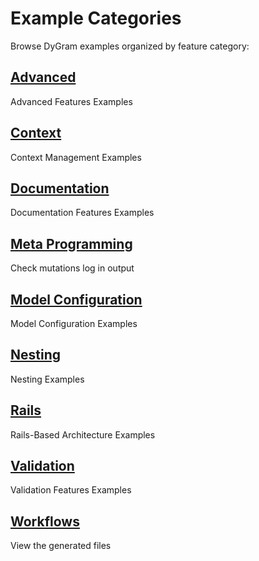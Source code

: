 
<Layout>

# Example Categories

Browse DyGram examples organized by feature category:

## [Advanced](advanced.html)

Advanced Features Examples

## [Context](context.html)

Context Management Examples

## [Documentation](documentation.html)

Documentation Features Examples

## [Meta Programming](meta-programming.html)

Check mutations log in output

## [Model Configuration](model-configuration.html)

Model Configuration Examples

## [Nesting](nesting.html)

Nesting Examples

## [Rails](rails.html)

Rails-Based Architecture Examples

## [Validation](validation.html)

Validation Features Examples

## [Workflows](workflows.html)

View the generated files

</Layout>
